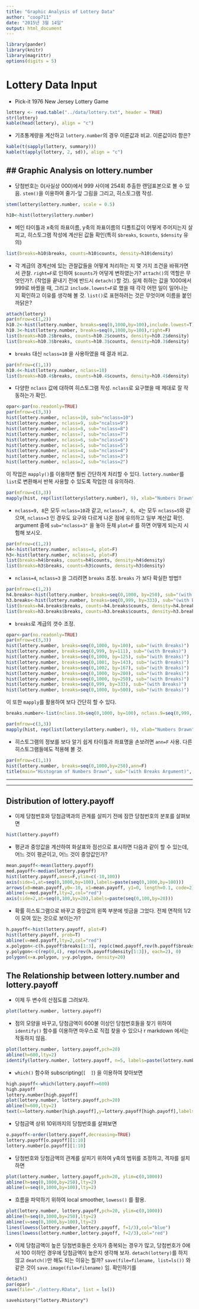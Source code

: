 ```yaml
---
title: "Graphic Analysis of Lottery Data"
author: "coop711"
date: "2015년 3월 14일"
output: html_document
---
```


```r
library(pander)
library(knitr)
library(magrittr)
options(digits = 5)
```

# Lottery Data Input

- Pick-it 1976 New Jersey Lottery Game

```r
lottery <- read.table("../data/lottery.txt", header = TRUE)
str(lottery)
kable(head(lottery), align = "c")
```

- 기초통계량을 계산하고 `lottery.number`의 경우 이론값과 비교. 이론값이라 함은?

```r
kable(t(sapply(lottery, summary)))
kable(t(apply(lottery, 2, sd)), align = "c")
```

## Graphic Analysis on lottery.number
----------------------------------

- 당첨번호는 0(사실상 000)에서 999 사이에 254회 추출한 랜덤표본으로 볼 수 있음. `stem()`을 이용하여 줄기-잎 그림을 그리고, 히스토그램 작성.

```r
stem(lottery$lottery.number, scale = 0.5)
```

```r
h10<-hist(lottery$lottery.number)
```

- 메인 타이틀과 x축의 좌표이름, y축의 좌표이름의 디폴트값이 어떻게 주어지는지 살피고, 히스토그램 작성에 계산된 값들 확인(특히 `$breaks`, `$counts`, `$density` 유의)

```r
list(breaks=h10$breaks, counts=h10$counts, density=h10$density)
```

- 각 계급의 경계선에 있는 관찰값들을 어떻게 처리하는 지 몇 가지 조건을 바꿔가면서 관찰. `right=F`로 인하여 `$counts`가 어덯게 변하였는가? `attach()`의 역할은 무엇인가?. (작업을 끝내기 전에 반드시 `detach()`할 것). 실제 취하는 값을 1000에서 999로 바꿨을 때, 그리고 `include.lowest=F`로 했을 때 각각 어떤 일이 일어나는지 확인하고 이유를 생각해 볼 것. `list()`로 표현하려는 것은 무엇이며 이름을 붙인 까닭은?

```r
attach(lottery)
par(mfrow=c(1,2))
h10.2<-hist(lottery.number, breaks=seq(0,1000,by=100),include.lowest=T)
h10.3<-hist(lottery.number, breaks=seq(0,1000,by=100),right=F)
list(breaks=h10.2$breaks, counts=h10.2$counts, density=h10.2$density)
list(breaks=h10.3$breaks, counts=h10.3$counts, density=h10.3$density)
```

- `breaks` 대신 `nclass=10` 을 사용하였을 때 결과 비교.

```r
par(mfrow=c(1,1))
h10.4<-hist(lottery.number, nclass=10)
list(breaks=h10.4$breaks, counts=h10.4$counts, density=h10.4$density)
```

- 다양한 `nclass` 값에 대하여 히스토그램 작성. `nclass`로 요구했을 때 제대로 잘 작동하는가 확인.

```r
opar<-par(no.readonly=TRUE)
par(mfrow=c(3,3))
hist(lottery.number, nclass=10, sub="nclass=10")
hist(lottery.number, nclass=9, sub="ncalss=9")
hist(lottery.number, nclass=8, sub="nclass=8")
hist(lottery.number, nclass=7, sub="nclass=7")
hist(lottery.number, nclass=6, sub="nclass=6")
hist(lottery.number, nclass=5, sub="nclass=5")
hist(lottery.number, nclass=4, sub="nclass=4")
hist(lottery.number, nclass=3, sub="nclass=3")
hist(lottery.number, nclass=2, sub="nclass=2")
```

이 작업은 `mapply()`를 이용하면 훨씬 간단하게 처리할 수 있다. `lottery.number`를 `list`로 변환해서 반복 사용할 수 있도록 작업한 데 유의하라.

```r
par(mfrow=c(3,3))
mapply(hist, rep(list(lottery$lottery.number), 9), xlab="Numbers Drawn", nclass=10:2, main=paste("nclass = ", 10:2))
```

- `nclass=9, 8`은 모두 `nclass=10`과 같고, `nclass=7, 6, 4`는 모두 `nclass=5`와 같으며, `nclass=3` 인 경우도 요구와 다르게 나온 점에 유의하고 일부 계산값 확인. argument 중에 `sub="nclass=3"` 을 놓아 둔채 `plot=F` 를 하면 어떻게 되는지 시험해 보시오.

```r
par(mfrow=c(1,2))
h4<-hist(lottery.number, nclass=4, plot=F)
h3<-hist(lottery.number, nclass=3, plot=F)
list(breaks=h4$breaks, counts=h4$counts, density=h4$density)
list(breaks=h3$breaks, counts=h3$counts, density=h3$density)
```

- `nclass=4`, `nclass=3` 을 그리려면 `breaks` 조정. `breaks` 가 보다 확실한 방법!!

```r
par(mfrow=c(1,2))
h4.breaks<-hist(lottery.number, breaks=seq(0,1000, by=250), sub="(with Breaks)")
h3.breaks<-hist(lottery.number, breaks=seq(0,999, by=333), sub="(with Breaks)")
list(breaks=h4.breaks$breaks, counts=h4.breaks$counts, density=h4.breaks$density)
list(breaks=h3.breaks$breaks, counts=h3.breaks$counts, density=h3.breaks$density)
```

- `breaks`로 계급의 갯수 조정. 

```r
opar<-par(no.readonly=TRUE)
par(mfrow=c(3,3))
hist(lottery.number, breaks=seq(0,1000, by=100), sub="(with Breaks)")
hist(lottery.number, breaks=seq(0,999, by=111), sub="(with Breaks)")
hist(lottery.number, breaks=seq(0,1000, by=125), sub="(with Breaks)")
hist(lottery.number, breaks=seq(0,1001, by=143), sub="(with Breaks)")
hist(lottery.number, breaks=seq(0,1002, by=167), sub="(with Breaks)")
hist(lottery.number, breaks=seq(0,1000, by=200), sub="(with Breaks)")
hist(lottery.number, breaks=seq(0,1000, by=250), sub="(with Breaks)")
hist(lottery.number, breaks=seq(0,999, by=333), sub="(with Breaks)")
hist(lottery.number, breaks=seq(0,1000, by=500), sub="(with Breaks)")
```

이 또한  `mapply`를 활용하여 보다 간단히 할 수 있다.

```r
breaks.number<-list(nclass.10=seq(0,1000, by=100), nclass.9=seq(0,999, by=111), nclass.8=seq(0,1000, by=125), nclass.7=seq(0,1001, by=143), nclass.6=seq(0,1002, by=167), nclass.5=seq(0,1000, by=200), nclass.4=seq(0,1000, by=250), nclass.3=seq(0,999, by=333), nclass.2=seq(0,1000, by=500))
```

```r
par(mfrow=c(3,3))
mapply(hist, rep(list(lottery$lottery.number), 9), xlab="Numbers Drawn", breaks=breaks.number, main=paste("nclass = ", 10:2))
```

- 히스토그램의 정보를 보다 알기 쉽게 타이틀과 좌표명을 손보려면 `ann=F` 사용. 다른 히스토그램들에도 적용해 볼 것.

```r
par(mfrow=c(1,1))
hist(lottery.number, breaks=seq(0,1000,by=250),ann=F)
title(main="Histogram of Numbers Drawn", sub="(with Breaks Argument)", xlab="Number", ylab="Frequency")
```

---

---

Distribution of lottery.payoff
-------------------------------

- 이제 당첨번호와 당첨금액과의 관계를 살피기 전에 잠깐 당첨번호의 분포를 살펴보면

```r
hist(lottery.payoff)
```

- 평균과 중앙값을 계산하여 화살표와 점선으로 표시하면 다음과 같이 할 수 있는데, 어느 것이 평균이고, 어느 것이 중앙값인가? 

```r
mean.payoff<-mean(lottery.payoff)
med.payoff<-median(lottery.payoff)
hist(lottery.payoff,axes=F,ylim=c(-10,100))
axis(side=1,at=seq(0,1000,by=100),labels=paste(seq(0,1000,by=100)))
arrows(x0=mean.payoff,y0=-10, x1=mean.payoff, y1=0, length=0.1, code=2)
abline(v=med.payoff,lty=2,col="red")
axis(side=2,at=seq(0,100,by=20),labels=paste(seq(0,100,by=20)))
```

- 확률 히스토그램으로 바꾸고 중앙값의 왼쪽 부분에 빗금을 그었다. 전체 면적의 1/2이 모여 있는 것으로 보이는가?

```r
h.payoff<-hist(lottery.payoff, plot=F)
hist(lottery.payoff, prob=T)
abline(v=med.payoff,lty=2,col="red")
x.polygon<-c(h.payoff$breaks[1:3], rep(c(med.payoff,rev(h.payoff$breaks[1:3])), each=2))
y.polygon<-c(rep(0,4), rep(rev(h.payoff$density[1:3]), each=2), 0)
polygon(x=x.polygon, y=y.polygon, density=20)
```


The Relationship between lottery.number and lottery.payoff
----------------------------------------------------------

- 이제 두 변수의 산점도를 그려보자.

```r
plot(lottery.number, lottery.payoff)
```

- 점의 모양을 바꾸고, 당첨금액이 600불 이상인 당첨번호들을 찾기 위하여 `identify()` 함수를 이용하면 마우스로 직접 찾을 수 있으나 r markdown 에서는 작동하지 않음. 

```r
plot(lottery.number, lottery.payoff,pch=20)
abline(h=600,lty=2)
identify(lottery.number, lottery.payoff, n=5, labels=paste(lottery.number))
```

- `which()` 함수와 subscripting(`[  ]`) 을 이용하여 찾아보면 

```r
high.payoff<-which(lottery.payoff>=600)
high.payoff
lottery.number[high.payoff]
plot(lottery.number, lottery.payoff,pch=20)
abline(h=600,lty=2)
text(x=lottery.number[high.payoff],y=lottery.payoff[high.payoff],labels=lottery.number[high.payoff],pos=4)
```

- 당첨금액 상위 10위까지의 당첨번호를 살펴보면

```r
o.payoff<-order(lottery.payoff,decreasing=TRUE)
lottery.payoff[o.payoff][1:10]
lottery.number[o.payoff][1:10]
```

- 당첨번호와 당첨금액의 관계를 살피기 위하여 y축의 범위를 조정하고, 격자를 설치하면

```r
plot(lottery.number, lottery.payoff,pch=20, ylim=c(0,1000))
abline(h=seq(0,1000,by=250),lty=2)
abline(v=seq(0,1000,by=100),lty=2)
```

- 흐름을 파악하기 위하여 local smoother, `lowess()` 를 활용.

```r
plot(lottery.number, lottery.payoff,pch=20, ylim=c(0,1000))
abline(h=seq(0,1000,by=250),lty=2)
abline(v=seq(0,1000,by=100),lty=2)
lines(lowess(lottery.number,lottery.payoff, f=1/3),col="blue")
lines(lowess(lottery.number,lottery.payoff, f=2/3),col="red")
```

- 이제 당첨금액이 높은 당첨번호들은 숫자가 중복되는 경우가 많고, 당첨번호가 0에서 100 이하인 경우에 당첨금액이 높은지 생각해 보자. `detach(lottery)`를 하지 않고 `deatch()`만 해도 되는 이유는 뭘까? `save(file=filename, list=ls())` 와 같은 것이 `save.image(file=filename)` 임. 확인하기를

```r
detach()
par(opar)
save(file="./lottery.RData", list = ls())
```
```
savehistory("lottery.Rhistory")
```
